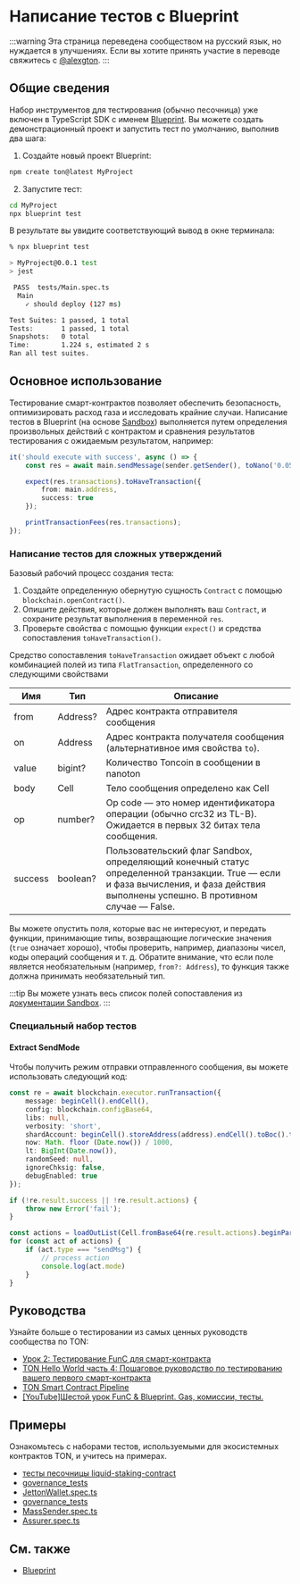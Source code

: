 # Написание тестов с Blueprint

:::warning
Эта страница переведена сообществом на русский язык, но нуждается в улучшениях. Если вы хотите принять участие в переводе свяжитесь с [@alexgton](https://t.me/alexgton).
:::

## Общие сведения

Набор инструментов для тестирования (обычно песочница) уже включен в TypeScript SDK с именем [Blueprint](/v3/documentation/smart-contracts/getting-started/javascript). Вы можете создать демонстрационный проект и запустить тест по умолчанию, выполнив два шага:

1. Создайте новый проект Blueprint:

```bash
npm create ton@latest MyProject
```

2. Запустите тест:

```bash
cd MyProject
npx blueprint test
```

В результате вы увидите соответствующий вывод в окне терминала:

```bash
% npx blueprint test

> MyProject@0.0.1 test
> jest

 PASS  tests/Main.spec.ts
  Main
    ✓ should deploy (127 ms)

Test Suites: 1 passed, 1 total
Tests:       1 passed, 1 total
Snapshots:   0 total
Time:        1.224 s, estimated 2 s
Ran all test suites.
```

## Основное использование

Тестирование смарт-контрактов позволяет обеспечить безопасность, оптимизировать расход газа и исследовать крайние случаи.
Написание тестов в Blueprint (на основе [Sandbox](https://github.com/ton-org/sandbox)) выполняется путем определения произвольных действий с контрактом и сравнения результатов тестирования с ожидаемым результатом, например:

```typescript
it('should execute with success', async () => {                              // description of the test case
    const res = await main.sendMessage(sender.getSender(), toNano('0.05'));  // performing an action with contract main and saving result in res

    expect(res.transactions).toHaveTransaction({                             // configure the expected result with expect() function
        from: main.address,                                                  // set expected sender for transaction we want to test matcher properties from
        success: true                                                        // set the desirable result using matcher property success
    });

    printTransactionFees(res.transactions);                                  // print table with details on spent fees
});
```

### Написание тестов для сложных утверждений

Базовый рабочий процесс создания теста:

1. Создайте определенную обернутую сущность `Contract` с помощью `blockchain.openContract()`.
2. Опишите действия, которые должен выполнять ваш `Contract`, и сохраните результат выполнения в переменной `res`.
3. Проверьте свойства с помощью функции `expect()` и средства сопоставления `toHaveTransaction()`.

Средство сопоставления `toHaveTransaction` ожидает объект с любой комбинацией полей из типа `FlatTransaction`, определенного со следующими свойствами

| Имя     | Тип           | Описание                                                                                                                                                                           |
| ------- | ------------- | ---------------------------------------------------------------------------------------------------------------------------------------------------------------------------------- |
| from    | Address?      | Адрес контракта отправителя сообщения                                                                                                                                              |
| on      | Address       | Адрес контракта получателя сообщения (альтернативное имя свойства `to`).                                                                                                           |
| value   | bigint?       | Количество Toncoin в сообщении в nanoton                                                                                                                                           |
| body    | Cell          | Тело сообщения определено как Cell                                                                                                                                                 |
| op      | number?       | Op code — это номер идентификатора операции (обычно crc32 из TL-B). Ожидается в первых 32 битах тела сообщения.                                                                    |
| success | boolean?      | Пользовательский флаг Sandbox, определяющий конечный статус определенной транзакции. True — если и фаза вычисления, и фаза действия выполнены успешно. В противном случае — False. |

Вы можете опустить поля, которые вас не интересуют, и передать функции, принимающие типы, возвращающие логические значения (`true` означает хорошо), чтобы проверить, например, диапазоны чисел, коды операций сообщения и т. д. Обратите внимание, что если поле является необязательным (например, `from?: Address`), то функция также должна принимать необязательный тип.

:::tip
Вы можете узнать весь список полей сопоставления из [документации Sandbox](https://github.com/ton-org/sandbox#test-a-transaction-with-matcher).
:::

### Специальный набор тестов

#### Extract SendMode

Чтобы получить режим отправки отправленного сообщения, вы можете использовать следующий код:

```ts
const re = await blockchain.executor.runTransaction({
    message: beginCell().endCell(),
    config: blockchain.configBase64,
    libs: null,
    verbosity: 'short',
    shardAccount: beginCell().storeAddress(address).endCell().toBoc().toString('base64'),
    now: Math. floor (Date.now()) / 1000,
    lt: BigInt(Date.now()),
    randomSeed: null,
    ignoreChksig: false,
    debugEnabled: true
});

if (!re.result.success || !re.result.actions) {
    throw new Error('fail');
}

const actions = loadOutList(Cell.fromBase64(re.result.actions).beginParse());
for (const act of actions) {
    if (act.type === "sendMsg") {
        // process action
        console.log(act.mode)
    }
}
```

## Руководства

Узнайте больше о тестировании из самых ценных руководств сообщества по TON:

- [Урок 2: Тестирование FunC для смарт-контракта](https://github.com/romanovichim/TonFunClessons_Eng/blob/main/lessons/smartcontract/2lesson/secondlesson.md)
- [TON Hello World часть 4: Пошаговое руководство по тестированию вашего первого смарт-контракта](https://ton-community.github.io/tutorials/04-testing/)
- [TON Smart Contract Pipeline](https://dev.to/roma_i_m/ton-smart-contract-pipeline-write-simple-contract-and-compile-it-4pnh)
- [[YouTube]Шестой урок FunC & Blueprint. Gas, комиссии, тесты.](https://youtu.be/3XIpKZ6wNcg)

## Примеры

Ознакомьтесь с наборами тестов, используемыми для экосистемных контрактов TON, и учитесь на примерах.

- [тесты песочницы liquid-staking-contract](https://github.com/ton-blockchain/liquid-staking-contract/tree/main/tests)
- [governance_tests](https://github.com/Trinketer22/governance_tests/blob/master/config_tests/tests/)
- [JettonWallet.spec.ts](https://github.com/EmelyanenkoK/modern_jetton/blob/master/tests/JettonWallet.spec.ts)
- [governance_tests](https://github.com/Trinketer22/governance_tests/blob/master/elector_tests/tests/complaint-test.fc)
- [MassSender.spec.ts](https://github.com/Gusarich/ton-mass-sender/blob/main/tests/MassSender.spec.ts)
- [Assurer.spec.ts](https://github.com/aSpite/dominant-assurance-contract/blob/main/tests/Assurer.spec.ts)

## См. также

- [Blueprint](/v3/documentation/smart-contracts/getting-started/javascript)

